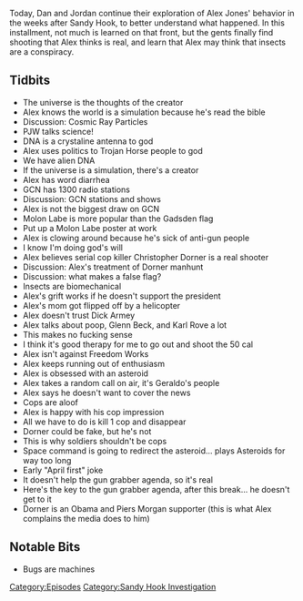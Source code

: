 {{DEFAULTSORT:
    #_EPISODE_0308:February 6-8, 2013
}}{{Episode
    | title             = February 6-8, 2013
    | caption           = [https://knowledgefight.libsyn.com/knowledge-fight-february-6-8-2013 Listen to this episode on Libsyn]
    | episodeNumber     = 308
    | length            = 01:28:35
    | airDate           = June 12, 2019
    | coverageStartDate = February 6, 2013
    | coverageEndDate   = February 8, 2013
    | episodeType       = [[:Category:Sandy Hook Investigation|Sandy Hook Investigation]]
    | appearance        = [[Paul Joseph Watson]], [[Christopher Dorner]], [[Dick Armey]], [[Glenn Beck]], [[Karl Rove]]
    | previousEpisode   = [[307: February 3-5, 2013]]
    | nextEpisode       = [[309: June 10-11, 2019]]
}}

{{Stub}}

Today, Dan and Jordan continue their exploration of Alex Jones' behavior in the weeks after Sandy Hook, to better understand what happened. In this installment, not much is learned on that front, but the gents finally find shooting that Alex thinks is real, and learn that Alex may think that insects are a conspiracy.

==Tidbits==

*The universe is the thoughts of the creator
*Alex knows the world is a simulation because he's read the bible
*Discussion: Cosmic Ray Particles
*PJW talks science!
*DNA is a crystaline antenna to god
*Alex uses politics to Trojan Horse people to god
*We have alien DNA
*If the universe is a simulation, there's a creator
*Alex has word diarrhea
*GCN has 1300 radio stations
*Discussion: GCN stations and shows
*Alex is not the biggest draw on GCN
*Molon Labe is more popular than the Gadsden flag
*Put up a Molon Labe poster at work
*Alex is clowing around because he's sick of anti-gun people
*I know I'm doing god's will
*Alex believes serial cop killer Christopher Dorner is a real shooter
*Discussion: Alex's treatment of Dorner manhunt
*Discussion: what makes a false flag?
*Insects are biomechanical
*Alex's grift works if he doesn't support the president
*Alex's mom got flipped off by a helicopter
*Alex doesn't trust Dick Armey
*Alex talks about poop, Glenn Beck, and Karl Rove a lot
*This makes no fucking sense
*I think it's good therapy for me to go out and shoot the 50 cal
*Alex isn't against Freedom Works
*Alex keeps running out of enthusiasm
*Alex is obsessed with an asteroid
*Alex takes a random call on air, it's Geraldo's people
*Alex says he doesn't want to cover the news
*Cops are aloof
*Alex is happy with his cop impression
*All we have to do is kill 1 cop and disappear
*Dorner could be fake, but he's not
*This is why soldiers shouldn't be cops
*Space command is going to redirect the asteroid... plays Asteroids for way too long
*Early "April first" joke
*It doesn't help the gun grabber agenda, so it's real
*Here's the key to the gun grabber agenda, after this break... he doesn't get to it
*Dorner is an Obama and Piers Morgan supporter (this is what Alex complains the media does to him)

==Notable Bits==

*Bugs are machines

[[Category:Episodes]]
[[Category:Sandy Hook Investigation]]

